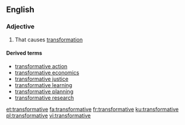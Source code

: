 ==English==

===Adjective===
{{en-adj}}

# That causes [[transformation]]

====Derived terms====
*[[transformative action]]
*[[transformative economics]]
*[[transformative justice]]
*[[transformative learning]]
*[[transformative planning]]
*[[transformative research]]

[[et:transformative]]
[[fa:transformative]]
[[fr:transformative]]
[[ku:transformative]]
[[pl:transformative]]
[[vi:transformative]]